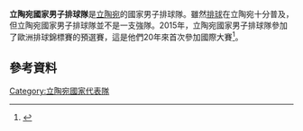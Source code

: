 {{Orphan|time=2021-07-01T06:58:58+00:00}}
'''立陶宛國家男子排球隊'''是[[立陶宛|立陶宛]]的國家男子排球隊。雖然[[排球|排球]]在立陶宛十分普及，但立陶宛國家男子排球隊並不是一支強隊。2015年，立陶宛國家男子排球隊參加了歐洲排球錦標賽的預選賽，這是他們20年來首次參加國際大賽<ref>{{Cite web |url=http://www.15min.lt/naujiena/sportas/kita/lietuvos-vyru-tinklinio-rinktine-atrankos-turnyre-liuksemburge-nepatyre-pergales-dziaugsmo-26-425814 |title=Lietuvos vyrų tinklinio rinktinė atrankos turnyre Liuksemburge nepatyrė pergalės džiaugsmo |access-date=2015-09-20 |archive-url=https://web.archive.org/web/20140514052344/http://www.15min.lt/naujiena/sportas/kita/lietuvos-vyru-tinklinio-rinktine-atrankos-turnyre-liuksemburge-nepatyre-pergales-dziaugsmo-26-425814 |archive-date=2014-05-14 |dead-url=yes }}</ref>。
==參考資料==
{{Reflist}}
[[Category:立陶宛國家代表隊|Category:立陶宛國家代表隊]]